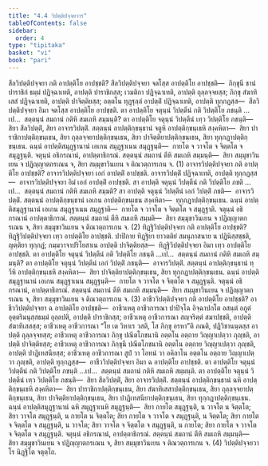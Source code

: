 ```yaml
---
title: "4.4 วิปตฺติปจฺจยวาร"
tableOfContents: false
sidebar:
  order: 4
type: "tipitaka"
basket: "vi"
book: "pari"
---
```



<DynamicBreadcrumb />

<Division number="284" book="pari">

<Paragraph number="1215" book="pari">
สีลวิปตฺติปจฺจยา กติ อาปตฺติโย อาปชฺชติ? สีลวิปตฺติปจฺจยา จตโสฺส อาปตฺติโย อาปชฺชติ—  ภิกฺขุนี ชานํ ปาราชิกํ ธมฺมํ ปฏิจฺฉาเทติ, อาปตฺติ ปาราชิกสฺส; เวมติกา ปฏิจฺฉาเทติ, อาปตฺติ ถุลฺลจฺจยสฺส; ภิกฺขุ สํฆาทิเสสํ ปฏิจฺฉาเทติ, อาปตฺติ ปาจิตฺติยสฺส; อตฺตโน ทุฏฺฐุลฺลํ อาปตฺติํ ปฏิจฺฉาเทติ, อาปตฺติ ทุกฺกฏสฺส—  สีลวิปตฺติปจฺจยา อิมา จตโสฺส อาปตฺติโย อาปชฺชติ.
</Paragraph>

<Paragraph number="1216" book="pari">
ตา อาปตฺติโย จตุนฺนํ วิปตฺตีนํ กติ วิปตฺติโย ภชนฺติ …เป…  สตฺตนฺนํ สมถานํ กติหิ สมเถหิ สมฺมนฺติ? ตา อาปตฺติโย จตุนฺนํ วิปตฺตีนํ เทฺว วิปตฺติโย ภชนฺติ—  สิยา สีลวิปตฺติํ, สิยา อาจารวิปตฺติํ. สตฺตนฺนํ อาปตฺติกฺขนฺธานํ จตูหิ อาปตฺติกฺขนฺเธหิ สงฺคหิตา—  สิยา ปาราชิกาปตฺติกฺขนฺเธน, สิยา ถุลฺลจฺจยาปตฺติกฺขนฺเธน, สิยา ปาจิตฺติยาปตฺติกฺขนฺเธน, สิยา ทุกฺกฏาปตฺติกฺขนฺเธน. ฉนฺนํ อาปตฺติสมุฏฺฐานานํ เอเกน สมุฏฺฐาเนน สมุฏฺฐนฺติ—  กายโต จ วาจโต จ จิตฺตโต จ สมุฏฺฐนฺติ. จตุนฺนํ อธิกรณานํ, อาปตฺตาธิกรณํ. สตฺตนฺนํ สมถานํ ตีหิ สมเถหิ สมฺมนฺติ—  สิยา สมฺมุขาวินเยน จ ปฏิญฺญาตกรเณน จ, สิยา สมฺมุขาวินเยน จ ติณวตฺถารเกน จ. (1)
</Paragraph>

</Division>
<Division number="285" book="pari">

<Paragraph number="1217" book="pari">
อาจารวิปตฺติปจฺจยา กติ อาปตฺติโย อาปชฺชติ? อาจารวิปตฺติปจฺจยา เอกํ อาปตฺติํ อาปชฺชติ. อาจารวิปตฺติํ ปฏิจฺฉาเทติ, อาปตฺติ ทุกฺกฏสฺส—  อาจารวิปตฺติปจฺจยา อิมํ เอกํ อาปตฺติํ อาปชฺชติ.
</Paragraph>

<Paragraph number="1218" book="pari">
สา อาปตฺติ จตุนฺนํ วิปตฺตีนํ กติ วิปตฺติโย ภชติ …เป…  สตฺตนฺนํ สมถานํ กติหิ สมเถหิ สมฺมติ? สา อาปตฺติ จตุนฺนํ วิปตฺตีนํ เอกํ วิปตฺติํ ภชติ—  อาจารวิปตฺติํ. สตฺตนฺนํ อาปตฺติกฺขนฺธานํ เอเกน อาปตฺติกฺขนฺเธน สงฺคหิตา—  ทุกฺกฏาปตฺติกฺขนฺเธน. ฉนฺนํ อาปตฺติสมุฏฺฐานานํ เอเกน สมุฏฺฐาเนน สมุฏฺฐาติ—  กายโต จ วาจโต จ จิตฺตโต จ สมุฏฺฐาติ. จตุนฺนํ อธิกรณานํ อาปตฺตาธิกรณํ. สตฺตนฺนํ สมถานํ ตีหิ สมเถหิ สมฺมติ—  สิยา สมฺมุขาวินเยน จ ปฏิญฺญาตกรเณน จ, สิยา สมฺมุขาวินเยน จ ติณวตฺถารเกน จ. (2)
</Paragraph>

</Division>
<Division number="286" book="pari">

<Paragraph number="1219" book="pari">
ทิฏฺฐิวิปตฺติปจฺจยา กติ อาปตฺติโย อาปชฺชติ? ทิฏฺฐิวิปตฺติปจฺจยา เทฺว อาปตฺติโย อาปชฺชติ. ปาปิกาย ทิฏฺฐิยา ยาวตติยํ สมนุภาสนาย น ปฏินิสฺสชฺชติ, ญตฺติยา ทุกฺกฏํ; กมฺมวาจาปริโยสาเน อาปตฺติ ปาจิตฺติยสฺส—  ทิฏฺฐิวิปตฺติปจฺจยา อิมา เทฺว อาปตฺติโย อาปชฺชติ.
</Paragraph>

<Paragraph number="1220" book="pari">
ตา อาปตฺติโย จตุนฺนํ วิปตฺตีนํ กติ วิปตฺติโย ภชนฺติ …เป…  สตฺตนฺนํ สมถานํ กติหิ สมเถหิ สมฺมนฺติ? ตา อาปตฺติโย จตุนฺนํ วิปตฺตีนํ เอกํ วิปตฺติํ ภชนฺติ—  อาจารวิปตฺติํ. สตฺตนฺนํ อาปตฺติกฺขนฺธานํ ทฺวีหิ อาปตฺติกฺขนฺเธหิ สงฺคหิตา—  สิยา ปาจิตฺติยาปตฺติกฺขนฺเธน, สิยา ทุกฺกฏาปตฺติกฺขนฺเธน. ฉนฺนํ อาปตฺติสมุฏฺฐานานํ เอเกน สมุฏฺฐาเนน สมุฏฺฐนฺติ—  กายโต จ วาจโต จ จิตฺตโต จ สมุฏฺฐนฺติ. จตุนฺนํ อธิกรณานํ, อาปตฺตาธิกรณํ. สตฺตนฺนํ สมถานํ ตีหิ สมเถหิ สมฺมนฺติ—  สิยา สมฺมุขาวินเยน จ ปฏิญฺญาตกรเณน จ, สิยา สมฺมุขาวินเยน จ ติณวตฺถารเกน จ. (3)
</Paragraph>

</Division>
<Division number="287" book="pari">

<Paragraph number="1221" book="pari">
อาชีววิปตฺติปจฺจยา กติ อาปตฺติโย อาปชฺชติ? อาชีววิปตฺติปจฺจยา ฉ อาปตฺติโย อาปชฺชติ—  อาชีวเหตุ อาชีวการณา ปาปิจฺโฉ อิจฺฉาปกโต อสนฺตํ อภูตํ อุตฺตริมนุสฺสธมฺมํ อุลฺลปติ, อาปตฺติ ปาราชิกสฺส; อาชีวเหตุ อาชีวการณา สญฺจริตฺตํ สมาปชฺชติ, อาปตฺติ สํฆาทิเสสสฺส; อาชีวเหตุ อาชีวการณา “โย เต วิหาเร วสติ, โส ภิกฺขุ อรหา”ติ ภณติ, ปฏิวิชานนฺตสฺส อาปตฺติ ถุลฺลจฺจยสฺส; อาชีวเหตุ อาชีวการณา ภิกฺขุ ปณีตโภชนานิ อตฺตโน อตฺถาย วิญฺญาเปตฺวา ภุญฺชติ, อาปตฺติ ปาจิตฺติยสฺส; อาชีวเหตุ อาชีวการณา ภิกฺขุนี ปณีตโภชนานิ อตฺตโน อตฺถาย วิญฺญาเปตฺวา ภุญฺชติ, อาปตฺติ ปาฏิเทสนียสฺส; อาชีวเหตุ อาชีวการณา สูปํ วา โอทนํ วา อคิลาโน อตฺตโน อตฺถาย วิญฺญาเปตฺวา ภุญฺชติ, อาปตฺติ ทุกฺกฏสฺส—  อาชีววิปตฺติปจฺจยา อิมา ฉ อาปตฺติโย อาปชฺชติ.
</Paragraph>

<Paragraph number="1222" book="pari">
ตา อาปตฺติโย จตุนฺนํ วิปตฺตีนํ กติ วิปตฺติโย ภชนฺติ …เป…  สตฺตนฺนํ สมถานํ กติหิ สมเถหิ สมฺมนฺติ. ตา อาปตฺติโย จตุนฺนํ วิปตฺตีนํ เทฺว วิปตฺติโย ภชนฺติ—  สิยา สีลวิปตฺติํ, สิยา อาจารวิปตฺติํ. สตฺตนฺนํ อาปตฺติกฺขนฺธานํ ฉหิ อาปตฺติกฺขนฺเธหิ สงฺคหิตา—  สิยา ปาราชิกาปตฺติกฺขนฺเธน, สิยา สํฆาทิเสสาปตฺติกฺขนฺเธน, สิยา ถุลฺลจฺจยาปตฺติกฺขนฺเธน, สิยา ปาจิตฺติยาปตฺติกฺขนฺเธน, สิยา ปาฏิเทสนียาปตฺติกฺขนฺเธน, สิยา ทุกฺกฏาปตฺติกฺขนฺเธน. ฉนฺนํ อาปตฺติสมุฏฺฐานานํ ฉหิ สมุฏฺฐาเนหิ สมุฏฺฐนฺติ—  สิยา กายโต สมุฏฺฐนฺติ, น วาจโต น จิตฺตโต; สิยา วาจโต สมุฏฺฐนฺติ, น กายโต น จิตฺตโต; สิยา กายโต จ วาจโต จ สมุฏฺฐนฺติ, น จิตฺตโต; สิยา กายโต จ จิตฺตโต จ สมุฏฺฐนฺติ, น วาจโต; สิยา วาจโต จ จิตฺตโต จ สมุฏฺฐนฺติ, น กายโต; สิยา กายโต จ วาจโต จ จิตฺตโต จ สมุฏฺฐนฺติ. จตุนฺนํ อธิกรณานํ, อาปตฺตาธิกรณํ. สตฺตนฺนํ สมถานํ ตีหิ สมเถหิ สมฺมนฺติ—  สิยา สมฺมุขาวินเยน จ ปฏิญฺญาตกรเณน จ, สิยา สมฺมุขาวินเยน จ ติณวตฺถารเกน จ. (4)

</Paragraph>
</Division>

<Paragraph number="1223" type="center" book="pari">
วิปตฺติปจฺจยวาโร นิฏฺฐิโต จตุตฺโถ.
</Paragraph>